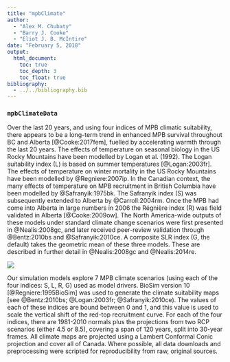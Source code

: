 ```yaml
---
title: "mpbClimate"
author:
  - "Alex M. Chubaty"
  - "Barry J. Cooke"
  - "Eliot J. B. McIntire"
date: "February 5, 2018"
output:
  html_document:
    toc: true
    toc_depth: 3
    toc_float: true
bibliography:
  - ../../bibliography.bib
---
```


### `mpbClimateData`

Over the last 20 years, and using four indices of MPB climatic suitability, there appears to be a long-term trend in enhanced MPB survival throughout BC and Alberta [@Cooke:2017fem], fuelled by accelerating warmth through the last 20 years.
The effects of temperature on seasonal biology in the US Rocky Mountains have been modelled by Logan et al. (1992). The Logan suitability index (L) is based on summer temperatures [@Logan:2003fr].
The effects of temperature on winter mortality in the US Rocky Mountains have been modelled by @Regniere:2007ip.
In the Canadian context, the many effects of temperature on MPB recruitment in British Columbia have been modelled by @Safranyik:1975bk.
The Safranyik index (S) was subsequently extended to Alberta by @Carroll:2004rm.
Once the MPB had come into Alberta in large numbers in 2006 the Régnière index (R) was field validated in Alberta [@Cooke:2009ow].
The North America-wide outputs of these models under standard climate change scenarios were first presented in @Nealis:2008gc, and later received peer-review validation through @Bentz:2010bs and @Safranyik:2010ce.
A composite SLR index (G, the default) takes the geometric mean of these three models. These are described in further detail in @Nealis:2008gc and @Nealis:2014re.

![](modules/mpbClimateData/fig4_Cooke&Carroll_climate_indices.png)

Our simulation models explore 7 MPB climate scenarios (using each of the four indices: S, L, R, G) used as model drivers.
BioSim version 10 [@Regniere:1995BioSim] was used to generate the climate suitability maps [see @Bentz:2010bs; @Logan:2003fr; @Safranyik:2010ce).
The values of each of these indices are bound between 0 and 1, and this value is used to scale the vertical shift of the red-top recruitment curve.
For each of the four indices, there are 1981-2010 normals plus the projections from two RCP scenarios (either 4.5 or 8.5), covering a span of 120 years, split into 30-year frames.
All climate maps are projected using a Lambert Conformal Conic projection and cover all of Canada.
Where possible, all data downloads and preprocessing were scripted for reproducibility from raw, original sources.

